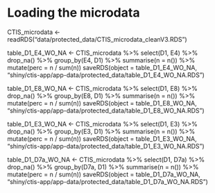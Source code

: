 # Loading the microdata
CTIS_microdata <- readRDS("data/protected_data/CTIS_microdata_cleanV3.RDS")

table_D1_E4_WO_NA <- CTIS_microdata %>%
  select(D1, E4) %>%
  drop_na() %>%
  group_by(E4, D1) %>%
  summarise(n = n()) %>%
  mutate(perc = n / sum(n))
saveRDS(object = table_D1_E4_WO_NA, "shiny/ctis-app/app-data/protected_data/table_D1_E4_WO_NA.RDS")
  
table_D1_E8_WO_NA <- CTIS_microdata %>%
  select(D1, E8) %>%
  drop_na() %>%
  group_by(E8, D1) %>%
  summarise(n = n()) %>%
  mutate(perc = n / sum(n))
saveRDS(object = table_D1_E8_WO_NA, "shiny/ctis-app/app-data/protected_data/table_D1_E8_WO_NA.RDS")

table_D1_E3_WO_NA <- CTIS_microdata %>%
  select(D1, E3) %>%
  drop_na() %>%
  group_by(E3, D1) %>%
  summarise(n = n()) %>%
  mutate(perc = n / sum(n))
saveRDS(object = table_D1_E3_WO_NA, "shiny/ctis-app/app-data/protected_data/table_D1_E3_WO_NA.RDS")
  
table_D1_D7a_WO_NA <- CTIS_microdata %>%
  select(D1, D7a) %>%
  drop_na() %>%
  group_by(D7a, D1) %>%
  summarise(n = n()) %>%
  mutate(perc = n / sum(n))
saveRDS(object = table_D1_D7a_WO_NA, "shiny/ctis-app/app-data/protected_data/table_D1_D7a_WO_NA.RDS")